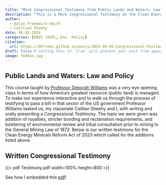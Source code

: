 ```yaml
---
title: "Mock Congressional Testimony from Public Lands and Waters: Law and Policy"
description: "This is a Mock Congressional Testimony on the Clean Energy Minerals Reform Act of 2023 from ENVS 193PL that my classmate and I wrote and presented."
author:
  - Dylan Freebairn-Smith
  - Caillian Sheehy
date: 06-02-2024
categories: [ENVS 193PL, Env. Policy] 
citation:
  url: https://dtfrees.github.io/posts/2024-06-05-Congressional-Testimony/
draft: false # setting this to `true` will prevent your post from appearing on your listing page until you're ready!
image: fedmin.jpg
---
```


## Public Lands and Waters: Law and Policy

This course taught by [Professor Deborah Williams](https://es.ucsb.edu/people/deborah-williams) was a very eye opening class in terms of how America's greatest resource (public land) is managed. To make our experience interactive and to walk us through the process of testifying to pass a bill in that sector of the US government Professor Williams tasked us, my classmate Caillian Sheehy and I, with writing and orally presenting a Congressional Testimony. The topic we were given was addition of royalties, stricter bonding and reclamation requirements, and bolstering of environmental review and tribal consultation prior to mining to the General Mining Law of 1872. Below is our written testimony for the Clean Energy Minerals Reform Act of 2023 which called for the additions listed above.

## Written Congressional Testimony

{{< pdf Testimony.pdf width=100% height=800 >}}

See how I embedded this [pdf](https://github.com/jmgirard/embedpdf)!
